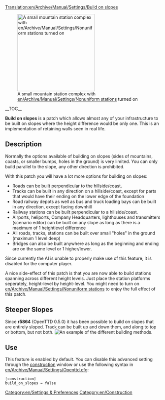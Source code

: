 [[Translation:en/Archive/Manual/Settings/Build on slopes]]


[[File:en/Build-on-slopes.png|center|frame|right|250px|A small mountain station complex with [[en/Archive/Manual/Settings/Nonuniform stations]] turned on]]

__TOC__

'''Build on slopes''' is a patch which allows almost any of your infrastructure to be built on slopes where the height difference would be only one. This is an implementation of retaining walls seen in real life.

== Description ==
Normally the options available of building on slopes (sides of mountains, coasts, or smaller bumps, holes in the ground) is very limited. You can only build parallel to the slope, any other direction is prohibited.

With this patch you will have a lot more options for building on slopes:
*Roads can be built perpendicular to the hillside/coast.
*Tracks can be built in any direction on a hillside/coast, except for parts that would have their ending on the lower edge of the foundation
*Road railway depots as well as bus and truck loading bays can be built in any direction, except facing downhill
*Railway stations can be built perpendicular to a hillside/coast.
*Airports, heliports, Company Headquarters, lighthouses and transmitters (scenario editor) can be built on any slope as long as there is a maximum of 1 heightlevel difference
*All roads, tracks, stations can be built over small "holes" in the ground (maximum 1 level deep)
*Bridges can also be built anywhere as long as the beginning and ending are on the same level or 1 higher/lower.

Since currently the AI is unable to properly make use of this feature, it is disabled for the computer player.

A nice side-effect of this patch is that you are now able to build stations spanning across different height levels. Just place the station platforms seperately, height-level by height-level. You might need to turn on [[en/Archive/Manual/Settings/Nonuniform stations]] to enjoy the full effect of this patch.

==Steeper Slopes==
Since '''r5864''' (OpenTTD 0.5.0) it has been possible to build on slopes that are entirely sloped. Track can be built up and down them, and along to top or bottom, but not both.
[[File:en/Steeperslopesexample.png|center|frame|An example of the different building methods.]]

== Use ==
This feature is enabled by default. You can disable this advanced setting through the [[en/Archive/Manual/Settings/Advanced Settings/Construction#allow-building-on-slopes-and-coasts|construction]] window or use the following syntax in [[en/Archive/Manual/Settings/Openttd.cfg]]:

<pre>
[construction]
build_on_slopes = false
</pre>

[[Category:en/Settings & Preferences]]
[[Category:en/Construction]]